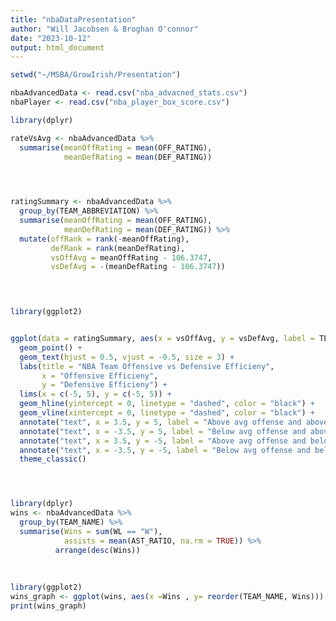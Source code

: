 ```yaml
---
title: "nbaDataPresentation"
author: "Will Jacobsen & Broghan O'connor"
date: "2023-10-12"
output: html_document
---
```


```r
setwd("~/MSBA/GrowIrish/Presentation")

nbaAdvancedData <- read.csv("nba_advacned_stats.csv")
nbaPlayer <- read.csv("nba_player_box_score.csv")

```



```r
library(dplyr)

rateVsAvg <- nbaAdvancedData %>%
  summarise(meanOffRating = mean(OFF_RATING), 
            meanDefRating = mean(DEF_RATING))
  



ratingSummary <- nbaAdvancedData %>%
  group_by(TEAM_ABBREVIATION) %>%
  summarise(meanOffRating = mean(OFF_RATING), 
            meanDefRating = mean(DEF_RATING)) %>%
  mutate(offRank = rank(-meanOffRating), 
         defRank = rank(meanDefRating),
         vsOffAvg = meanOffRating - 106.3747,
         vsDefAvg = -(meanDefRating - 106.3747))


  

```


```r
library(ggplot2)


ggplot(data = ratingSummary, aes(x = vsOffAvg, y = vsDefAvg, label = TEAM_ABBREVIATION)) +
  geom_point() +
  geom_text(hjust = 0.5, vjust = -0.5, size = 3) +
  labs(title = "NBA Team Offensive vs Defensive Efficieny",
       x = "Offensive Efficieny",
       y = "Defensive Efficieny") +
  lims(x = c(-5, 5), y = c(-5, 5)) + 
  geom_hline(yintercept = 0, linetype = "dashed", color = "black") +
  geom_vline(xintercept = 0, linetype = "dashed", color = "black") +
  annotate("text", x = 3.5, y = 5, label = "Above avg offense and above avg defense", color = "black", size = 2) +
  annotate("text", x = -3.5, y = 5, label = "Below avg offense and above avg defense", color = "black", size = 2) +
  annotate("text", x = 3.5, y = -5, label = "Above avg offense and below avg defense", color = "black", size = 2) +
  annotate("text", x = -3.5, y = -5, label = "Below avg offense and below avg defense", color = "black", size = 2) +
  theme_classic()





```

```r
library(dplyr)
wins <- nbaAdvancedData %>%
  group_by(TEAM_NAME) %>%
  summarise(Wins = sum(WL == "W"),
            assists = mean(AST_RATIO, na.rm = TRUE)) %>%
          arrange(desc(Wins))
     
 
 
library(ggplot2)
wins_graph <- ggplot(wins, aes(x =Wins , y= reorder(TEAM_NAME, Wins))) + geom_bar(stat="identity")
print(wins_graph)

```










